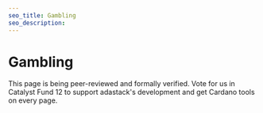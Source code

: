 ```yaml
---
seo_title: Gambling
seo_description:
---
```


# Gambling

This page is being peer-reviewed and formally verified. Vote for us in Catalyst Fund 12 to support adastack's development and get Cardano tools on every page.
